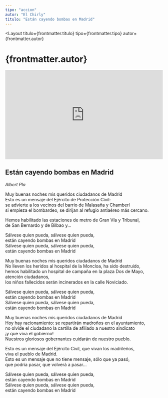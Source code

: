 ```yaml
---
tipo: "accion"
autor: "El Chirly"
titulo: "Están cayendo bombas en Madrid"
---
```



<Layout
 titulo={frontmatter.titulo}
 tipo={frontmatter.tipo}
 autor={frontmatter.autor}
>

<Prose>
  <h1>{frontmatter.autor}</h1>
</Prose>

<div class="w-full">
  <div style="position:relative;padding-top:56.25%;">
    <iframe
      src="https://iframe.mediadelivery.net/embed/201842/329c5de8-8479-42fd-80fc-b100a3947564?autoplay=false&loop=false&muted=false&preload=true&responsive=true"
      loading="lazy"
      style="border:0;position:absolute;top:0;height:100%;width:100%;"
      allow="accelerometer;gyroscope;autoplay;encrypted-media;picture-in-picture;"
      allowfullscreen="true"
    ></iframe>
  </div>
</div>

<Prose>

<ImageCaption
  mobileImgUrl={imageCartel1}
  desktopImgUrl={imageCartel1}
  alt="Carteles propagandísticos de la República Española denunciando los bombardeos sobre civiles en Madrid."
  caption="Carteles propagandísticos de la República Española denunciando los bombardeos sobre civiles en Madrid."
  clase="mt-20"
  hasCaption={false}
/>

<ImageCaption
  mobileImgUrl={imageCartel2}
  desktopImgUrl={imageCartel2}
  alt="Carteles propagandísticos de la República Española denunciando los bombardeos sobre civiles en Madrid."
  caption="Carteles propagandísticos de la República Española denunciando los bombardeos sobre civiles en Madrid."
  clase="mt-20"
  hasCaption={false}
/>

<ImageCaption
  mobileImgUrl={imageCartel3}
  desktopImgUrl={imageCartel3}
  alt="Carteles propagandísticos de la República Española denunciando los bombardeos sobre civiles en Madrid."
  caption="Carteles propagandísticos de la República Española denunciando los bombardeos sobre civiles en Madrid."
  clase="mt-20"
  hasCaption={true}
/>

## Están cayendo bombas en Madrid

_Albert Pla_

Muy buenas noches mis queridos ciudadanos de Madrid\
Esto es un mensaje del Ejército de Protección Civil:\
se advierte a los vecinos del barrio de Malasaña y Chamberí\
si empieza el bombardeo, se dirijan al refugio antiaéreo más cercano.

Hemos habilitado las estaciones de metro de Gran Vía y Tribunal,\
de San Bernardo y de Bilbao y...

Sálvese quien pueda, sálvese quien pueda,\
están cayendo bombas en Madrid\
Sálvese quien pueda, sálvese quien pueda,\
están cayendo bombas en Madrid

Muy buenas noches mis queridos ciudadanos de Madrid\
No lleven los heridos al hospital de la Moncloa, ha sido destruido,\
hemos habilitado un hospital de campaña en la plaza Dos de Mayo,\
atención ciudadanos,\
los niños fallecidos serán incinerados en la calle Noviciado.

Sálvese quien pueda, sálvese quien pueda,\
están cayendo bombas en Madrid\
Sálvese quien pueda, sálvese quien pueda,\
están cayendo bombas en Madrid

Muy buenas noches mis queridos ciudadanos de Madrid\
Hoy hay racionamiento: se repartirán madroños en el ayuntamiento,\
no olvide el ciudadano la cartilla de afiliado a nuestro sindicato\
¡y que viva el gobierno!\
Nuestros gloriosos gobernantes cuidarán de nuestro pueblo.

Esto es un mensaje del Ejército Civil, que vivan los madrileños,\
viva el pueblo de Madrid.\
Esto es un mensaje que no tiene mensaje, sólo que ya pasó,\
que podría pasar, que volverá a pasar...

Sálvese quien pueda, sálvese quien pueda,\
están cayendo bombas en Madrid\
Sálvese quien pueda, sálvese quien pueda,\
están cayendo bombas en Madrid

</Prose>
</Layout>
